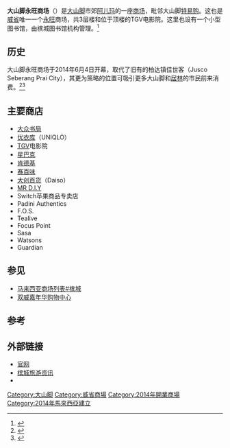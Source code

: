 {{coord|5|19|12.72|N|100|28|41.38|E|display=title}}
{{infobox shopping mall |
| mapframe-zoom = 16
  | shopping_mall_name = 大山脚永旺商场
  |native_name= AEON Mall Bukit Mertajam
  | Theme = 
  | image = AEON Bukit Mertajam.jpg
  | caption =
  | location = {{MAS}}{{Penang}}[[威中县|威中县]][[大山脚|大山脚]][[阿儿玛|阿儿玛]]
  | address = Lot No.30908，罗占路
  | opening_date = 2014年6月4日<ref>{{cite web|url=http://www.aeonretail.com.my/promotion/store-locations/store-and-shopping-centre/location_detailABM.php|title=AEON CO. (M) BHD.|work=AEON CO. (M) BHD.|accessdate=2017-04-22|archive-date=2017-05-05|archive-url=https://web.archive.org/web/20170505061148/http://www.aeonretail.com.my/promotion/store-locations/store-and-shopping-centre/location_detailABM.php|dead-url=no}}</ref>
  | developer = [[永旺|永旺]]
  | phone =
  | owner = [[永旺|永旺]]
  | building_costs = 
  | number_of_stores = 100+
  | floor_area = 
  | floors = 3层
  | parking = 1000+
  | website = {{URL|aeonretail.com.my}}
}}
'''大山脚永旺商场'''（{{lang-en|AEON Mall Bukit Mertajam}}）是[[大山脚|大山脚]]市郊[[阿儿玛|阿儿玛]]的一座[[商场|商场]]，毗邻大山脚[[特易购|特易购]]。这也是[[威省|威省]]唯一一个[[永旺|永旺]]商场，共3层楼和位于顶楼的TGV电影院。这里也设有一个小型图书馆，由槟城图书馆机构管理。<ref>{{cite web|url=http://www.penanglib.gov.my/index.php/ms/perkhidmatan/perpustakaan/perpustakaan-pusat-beli-belah|title=PERPUSTAKAAN PUSAT BELI-BELAH|first=|last=Izzad|website=www.penanglib.gov.my|accessdate=2017-09-04|archive-date=2017-09-04|archive-url=https://web.archive.org/web/20170904211152/http://www.penanglib.gov.my/index.php/ms/perkhidmatan/perpustakaan/perpustakaan-pusat-beli-belah|dead-url=no}}</ref>

==历史==
大山脚永旺商场于2014年6月4日开幕，取代了旧有的柏达镇佳世客（Jusco Seberang Prai City），其更为策略的位置可吸引更多大山脚和[[居林|居林]]的市民前来消费。<ref>{{cite web|url=http://www.simpangampat4u.com/aeon-jusco-mall-alma-bukit-mertajam/|title=AEON Jusco Mall in Alma, Bukit Mertajam - Simpang Ampat Business Directory|first=AitThemes.com,|last=http://www.ait-themes.com|date=2015-02-05|publisher=|accessdate=2017-04-22|archive-date=2017-04-07|archive-url=https://web.archive.org/web/20170407145408/http://www.simpangampat4u.com/aeon-jusco-mall-alma-bukit-mertajam/|dead-url=yes}}</ref><ref>{{cite news|url=http://www.sinchew.com.my/node/980235|title=阿都拉：首个自置广场．永旺到阿儿玛“落户”了|date=2014-05-12|publisher=[[星洲网|星洲网]]|accessdate=2017-09-04|archive-date=2017-09-04|archive-url=https://web.archive.org/web/20170904204444/http://www.sinchew.com.my/node/980235|dead-url=no}}</ref>

==主要商店==
{{未完成列表}}
*[[大众书局|大众书局]]
*[[优衣库|优衣库]]（UNIQLO）
*[[TGV|TGV]]电影院
*[[星巴克|星巴克]]
*[[肯德基|肯德基]]
*[[赛百味|赛百味]]
*[[大创百货|大创百货]]（Daiso）
*[[MR_D.I.Y|MR D.I.Y]]
*Switch苹果商品专卖店
*Padini Authentics
*F.O.S.
*Tealive
*Focus Point
*Sasa
*Watsons
*Guardian

==参见==
{{Portal box|马来西亚}}
* [[马来西亚商场列表#槟城|马来西亚商场列表#槟城]]
* [[双威嘉年华购物中心|双威嘉年华购物中心]]

==参考==
{{reflist}}

==外部链接==
{{commons category|AEON Bukit Mertajam}}
* [http://www.aeonretail.com.my/bukitmertajam/ 官网]{{Wayback|url=http://www.aeonretail.com.my/bukitmertajam/ |date=20170808075638 }}
*[http://www.penang-traveltips.com/aeon-mall-bukit-mertajam.htm 槟城旅游资讯]{{Wayback|url=http://www.penang-traveltips.com/aeon-mall-bukit-mertajam.htm |date=20171106230020 }}
*{{facebook|AEONMALLBUKITMERTAJAM}}

{{大山脚}}
{{马来西亚商场}}
[[Category:大山脚|Category:大山脚]]
[[Category:威省商場|Category:威省商場]]
[[Category:2014年開業商場|Category:2014年開業商場]]
[[Category:2014年馬來西亞建立|Category:2014年馬來西亞建立]]